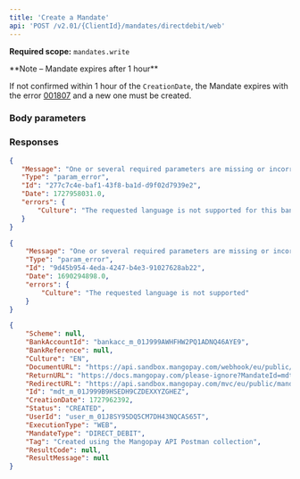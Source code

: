 ```yaml
---
title: 'Create a Mandate'  
api: 'POST /v2.01/{ClientId}/mandates/directdebit/web'  
---
```


**Required scope:** `mandates.write`



<Note>
**Note – Mandate expires after 1 hour**

If not confirmed within 1 hour of the `CreationDate`, the Mandate expires with the error <a href="/errors/codes/001807">001807</a> and a new one must be created.
</Note> 

### Body parameters  

<BankAccountId1 />  

<Culture5 />  

<ReturnURL3 />  

<Tag3 />  

### Responses  

<Accordion title="200">  

<SchemeResponse />  

<BankAccountId1Response />  

<BankReferenceResponse />  

<Culture5Response />  

<DocumentURLResponse />  

<ReturnURL2Response />  

<RedirectURLResponse />  

<IdResponse />  

<CreationDateResponse />  

<Status9Response />  

<UserId1Response />  

<ExecutionType1Response />  

<MandateTypeResponse />  

<Tag2Response />  

<ResultCodeResponse />  

<ResultMessageResponse />

</Accordion>

<Accordion title="400 - EN only for BACS">

```json
{
   "Message": "One or several required parameters are missing or incorrect. An incorrect resource ID also raises this kind of error.",
   "Type": "param_error",
   "Id": "277c7c4e-baf1-43f8-ba1d-d9f02d7939e2",
   "Date": 1727958031.0,
   "errors": {
       "Culture": "The requested language is not supported for this bank account"
   }
}  
 ```
 </Accordion>
 
<Accordion title="400 - Language not supported">

```json
{
    "Message": "One or several required parameters are missing or incorrect. An incorrect resource ID also raises this kind of error.",
    "Type": "param_error",
    "Id": "9d45b954-4eda-4247-b4e3-91027628ab22",
    "Date": 1690294898.0,
    "errors": {
        "Culture": "The requested language is not supported"
    }
}  
 ```
 </Accordion>

<ResponseExample>  

```json 200  
{
    "Scheme": null,
    "BankAccountId": "bankacc_m_01J999AWHFHW2PQ1ADNQ46AYE9",
    "BankReference": null,
    "Culture": "EN",
    "DocumentURL": "https://api.sandbox.mangopay.com/webhook/eu/public/mandates/e8a73d/dfbdce2a12a442bfae973e56777b3ddb/document?version=2.01",
    "ReturnURL": "https://docs.mangopay.com/please-ignore?MandateId=mdt_m_01J999B9HSEDH9CZDEXXYZGHEZ",
    "RedirectURL": "https://api.sandbox.mangopay.com/mvc/eu/public/mandates/e8a73d/dfbdce2a12a442bfae973e56777b3ddb/confirmation?version=2.01",
    "Id": "mdt_m_01J999B9HSEDH9CZDEXXYZGHEZ",
    "CreationDate": 1727962392,
    "Status": "CREATED",
    "UserId": "user_m_01J8SY95DQ5CM7DH43NQCAS65T",
    "ExecutionType": "WEB",
    "MandateType": "DIRECT_DEBIT",
    "Tag": "Created using the Mangopay API Postman collection",
    "ResultCode": null,
    "ResultMessage": null
}
 ```  

</ResponseExample>  

<RequestExample>  
    <RestCreateMandate />
    <PhpCreateMandate />
    <NodeCreateMandate />
    <RubyCreateMandate />
    <JavaCreateMandate />
    <PythonCreateMandate />
    <NetCreateMandate />
</RequestExample>